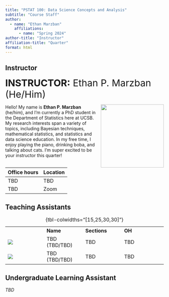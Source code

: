 ```yaml
---
title: "PSTAT 100: Data Science Concepts and Analysis"
subtitle: "Course Staff"
author:
  - name: "Ethan Marzban"
    affiliations:
      - name: "Spring 2024"
author-title: "Instructor"
affiliation-title: "Quarter"
format: html
---
```


::: panel-tabset
## Instructor

[**INSTRUCTOR:** Ethan P. Marzban (He/Him)]{style="font-size:30px"}

![](../Images/Profiles/Ethan.jpg){style="float:right;padding: 0 0 0 10px;" width="200"}

Hello! My name is **Ethan P. Marzban** (he/him), and I'm currently a PhD student in the Department of Statistics here at UCSB. My research interests span a variety of topics, including Bayesian techniques, mathematical statistics, and statistics and data science education. In my free time, I enjoy playing the piano, drinking boba, and talking about cats. I'm super excited to be your instructor this quarter!

| Office hours | Location |
|--------------|----------|
| TBD          | TBD      |
| TBD          | Zoom     |

## Teaching Assistants

|                                          |               |              |        |
|------------------|------------------|------------------|-------------------|
|                                          | **Name**      | **Sections** | **OH** |
| ![](../Images/Profiles/placeholder2.png) | TBD (TBD/TBD) | TBD          | TBD    |
| ![](../Images/Profiles/placeholder2.png) | TBD (TBD/TBD) | TBD          | TBD    |

: {tbl-colwidths="\[15,25,30,30\]"}

## Undergraduate Learning Assistant

_TBD_

:::
